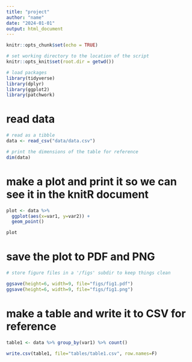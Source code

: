 ```yaml
---
title: "project"
author: "name"
date: "2024-01-01"
output: html_document
---
```


```r
knitr::opts_chunk$set(echo = TRUE)

# set working directory to the location of the script
knitr::opts_knit$set(root.dir = getwd())

# load packages
library(tidyverse)
library(dplyr)
library(ggplot2)
library(patchwork)
```

# read data
``` r
# read as a tibble
data <- read_csv("data/data.csv")

# print the dimensions of the table for reference
dim(data)
```

# make a plot and print it so we can see it in the knitR document
``` r
plot <- data %>% 
  ggplot(aes(x=var1, y=var2)) + 
  geom_point()

plot
```

# save the plot to PDF and PNG
```r

# store figure files in a '/figs' subdir to keep things clean

ggsave(height=6, width=9, file="figs/fig1.pdf")
ggsave(height=6, width=9, file="figs/fig1.png")

```

# make a table and write it to CSV for reference
```r

table1 <- data %>% group_by(var1) %>% count()

write.csv(table1, file="tables/table1.csv", row.names=F)

```
